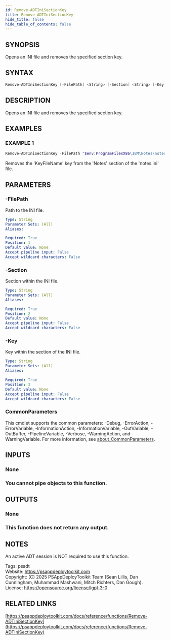```yaml
---
id: Remove-ADTIniSectionKey
title: Remove-ADTIniSectionKey
hide_title: false
hide_table_of_contents: false
---
```


## SYNOPSIS

Opens an INI file and removes the specified section key.

## SYNTAX

```powershell
Remove-ADTIniSectionKey [-FilePath] <String> [-Section] <String> [-Key] <String> [<CommonParameters>]
```

## DESCRIPTION

Opens an INI file and removes the specified section key.

## EXAMPLES

### EXAMPLE 1

```powershell
Remove-ADTIniSectionKey -FilePath "$env:ProgramFilesX86\IBM\Notes\notes.ini" -Section 'Notes' -Key 'KeyFileName'
```

Removes the 'KeyFileName' key from the 'Notes' section of the 'notes.ini' file.

## PARAMETERS

### -FilePath

Path to the INI file.

```yaml
Type: String
Parameter Sets: (All)
Aliases:

Required: True
Position: 1
Default value: None
Accept pipeline input: False
Accept wildcard characters: False
```

### -Section

Section within the INI file.

```yaml
Type: String
Parameter Sets: (All)
Aliases:

Required: True
Position: 2
Default value: None
Accept pipeline input: False
Accept wildcard characters: False
```

### -Key

Key within the section of the INI file.

```yaml
Type: String
Parameter Sets: (All)
Aliases:

Required: True
Position: 3
Default value: None
Accept pipeline input: False
Accept wildcard characters: False
```

### CommonParameters

This cmdlet supports the common parameters: -Debug, -ErrorAction, -ErrorVariable, -InformationAction, -InformationVariable, -OutVariable, -OutBuffer, -PipelineVariable, -Verbose, -WarningAction, and -WarningVariable. For more information, see [about_CommonParameters](http://go.microsoft.com/fwlink/?LinkID=113216).

## INPUTS

### None

### You cannot pipe objects to this function.
## OUTPUTS

### None

### This function does not return any output.
## NOTES
An active ADT session is NOT required to use this function.

Tags: psadt<br />
Website: https://psappdeploytoolkit.com<br />
Copyright: (C) 2025 PSAppDeployToolkit Team (Sean Lillis, Dan Cunningham, Muhammad Mashwani, Mitch Richters, Dan Gough).<br />
License: https://opensource.org/license/lgpl-3-0

## RELATED LINKS

[https://psappdeploytoolkit.com/docs/reference/functions/Remove-ADTIniSectionKey](https://psappdeploytoolkit.com/docs/reference/functions/Remove-ADTIniSectionKey)
